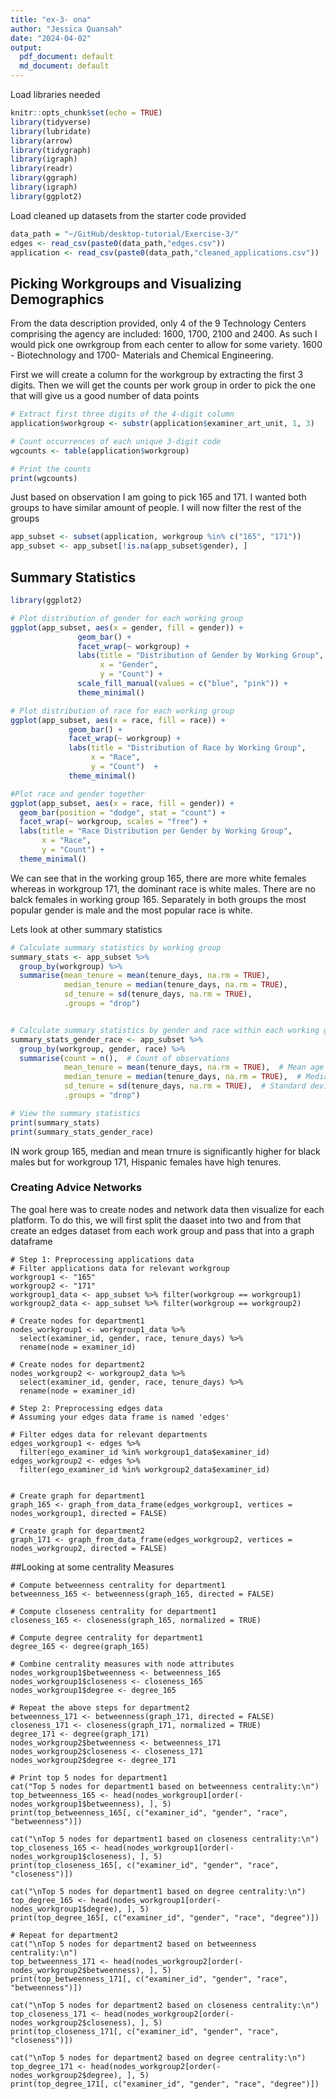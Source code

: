 ---
title: "ex-3- ona"
author: "Jessica Quansah"
date: "2024-04-02"
output:
  pdf_document: default
  md_document: default
---

Load libraries needed

```{r setup, include=FALSE}
knitr::opts_chunk$set(echo = TRUE)
library(tidyverse)
library(lubridate)
library(arrow)
library(tidygraph)
library(igraph)
library(readr)
library(ggraph)
library(igraph)
library(ggplot2)
```

Load cleaned up datasets from the starter code provided

```{r load-data}
data_path = "~/GitHub/desktop-tutorial/Exercise-3/"
edges <- read_csv(paste0(data_path,"edges.csv"))
application <- read_csv(paste0(data_path,"cleaned_applications.csv"))
```

## Picking Workgroups and Visualizing Demographics

From the data description provided, only 4 of the 9 Technology Centers comprising the agency are included: 1600, 1700, 2100 and 2400. As such I would pick one owrkgroup from each center to allow for some variety. 1600 - Biotechnology and 1700- Materials and Chemical Engineering.

First we will create a column for the workgroup by extracting the first 3 digits. Then we will get the counts per work group in order to pick the one that will give us a good number of data points

```{r workgroups}
# Extract first three digits of the 4-digit column
application$workgroup <- substr(application$examiner_art_unit, 1, 3)

# Count occurrences of each unique 3-digit code
wgcounts <- table(application$workgroup)

# Print the counts
print(wgcounts)
```

Just based on observation I am going to pick 165 and 171. I wanted both groups to have similar amount of people. I will now filter the rest of the groups

```{r workgroups1}
app_subset <- subset(application, workgroup %in% c("165", "171"))
app_subset <- app_subset[!is.na(app_subset$gender), ]
```

## Summary Statistics

```{r pressure, echo=FALSE}
library(ggplot2)

# Plot distribution of gender for each working group
ggplot(app_subset, aes(x = gender, fill = gender)) +
               geom_bar() +
               facet_wrap(~ workgroup) +
               labs(title = "Distribution of Gender by Working Group",
                    x = "Gender",
                    y = "Count") +
               scale_fill_manual(values = c("blue", "pink")) +
               theme_minimal()

# Plot distribution of race for each working group
ggplot(app_subset, aes(x = race, fill = race)) +
             geom_bar() +
             facet_wrap(~ workgroup) +
             labs(title = "Distribution of Race by Working Group",
                  x = "Race",
                  y = "Count")  +
             theme_minimal()

#Plot race and gender together
ggplot(app_subset, aes(x = race, fill = gender)) +
  geom_bar(position = "dodge", stat = "count") +
  facet_wrap(~ workgroup, scales = "free") +
  labs(title = "Race Distribution per Gender by Working Group",
       x = "Race",
       y = "Count") +
  theme_minimal()


```
We can see that in the working group 165, there are more white females whereas in workgroup 171, the dominant race is white males. There are no balck females in working group 165. Separately in both groups the most popular gender is male and the most popular race is white.

Lets look at other summary statistics

```{r}

# Calculate summary statistics by working group
summary_stats <- app_subset %>%
  group_by(workgroup) %>%
  summarise(mean_tenure = mean(tenure_days, na.rm = TRUE),
            median_tenure = median(tenure_days, na.rm = TRUE),
            sd_tenure = sd(tenure_days, na.rm = TRUE),
            .groups = "drop")


# Calculate summary statistics by gender and race within each working group
summary_stats_gender_race <- app_subset %>%
  group_by(workgroup, gender, race) %>%
  summarise(count = n(),  # Count of observations
            mean_tenure = mean(tenure_days, na.rm = TRUE),  # Mean age
            median_tenure = median(tenure_days, na.rm = TRUE),  # Median age
            sd_tenure = sd(tenure_days, na.rm = TRUE),  # Standard deviation of age
            .groups = "drop")

# View the summary statistics
print(summary_stats)
print(summary_stats_gender_race)
```
IN work group 165, median and mean trnure is significantly higher for black males but for workgroup 171, Hispanic females have high tenures.

### Creating Advice Networks 

The goal here was to create nodes and network data then visualize for each platform. To do this, we will first split the daaset into two and from that create an edges dataset from each work group and pass that into a graph dataframe

```{}
# Step 1: Preprocessing applications data
# Filter applications data for relevant workgroup
workgroup1 <- "165"
workgroup2 <- "171"
workgroup1_data <- app_subset %>% filter(workgroup == workgroup1)
workgroup2_data <- app_subset %>% filter(workgroup == workgroup2)

# Create nodes for department1
nodes_workgroup1 <- workgroup1_data %>%
  select(examiner_id, gender, race, tenure_days) %>%
  rename(node = examiner_id)

# Create nodes for department2
nodes_workgroup2 <- workgroup2_data %>%
  select(examiner_id, gender, race, tenure_days) %>%
  rename(node = examiner_id)

# Step 2: Preprocessing edges data
# Assuming your edges data frame is named 'edges'

# Filter edges data for relevant departments
edges_workgroup1 <- edges %>%
  filter(ego_examiner_id %in% workgroup1_data$examiner_id)
edges_workgroup2 <- edges %>%
  filter(ego_examiner_id %in% workgroup2_data$examiner_id)


# Create graph for department1
graph_165 <- graph_from_data_frame(edges_workgroup1, vertices = nodes_workgroup1, directed = FALSE)

# Create graph for department2
graph_171 <- graph_from_data_frame(edges_workgroup2, vertices = nodes_workgroup2, directed = FALSE)
```

##Looking at some centrality Measures

```{}
# Compute betweenness centrality for department1
betweenness_165 <- betweenness(graph_165, directed = FALSE)

# Compute closeness centrality for department1
closeness_165 <- closeness(graph_165, normalized = TRUE)

# Compute degree centrality for department1
degree_165 <- degree(graph_165)

# Combine centrality measures with node attributes
nodes_workgroup1$betweenness <- betweenness_165
nodes_workgroup1$closeness <- closeness_165
nodes_workgroup1$degree <- degree_165

# Repeat the above steps for department2
betweenness_171 <- betweenness(graph_171, directed = FALSE)
closeness_171 <- closeness(graph_171, normalized = TRUE)
degree_171 <- degree(graph_171)
nodes_workgroup2$betweenness <- betweenness_171
nodes_workgroup2$closeness <- closeness_171
nodes_workgroup2$degree <- degree_171

# Print top 5 nodes for department1
cat("Top 5 nodes for department1 based on betweenness centrality:\n")
top_betweenness_165 <- head(nodes_workgroup1[order(-nodes_workgroup1$betweenness), ], 5)
print(top_betweenness_165[, c("examiner_id", "gender", "race", "betweenness")])

cat("\nTop 5 nodes for department1 based on closeness centrality:\n")
top_closeness_165 <- head(nodes_workgroup1[order(-nodes_workgroup1$closeness), ], 5)
print(top_closeness_165[, c("examiner_id", "gender", "race", "closeness")])

cat("\nTop 5 nodes for department1 based on degree centrality:\n")
top_degree_165 <- head(nodes_workgroup1[order(-nodes_workgroup1$degree), ], 5)
print(top_degree_165[, c("examiner_id", "gender", "race", "degree")])

# Repeat for department2
cat("\nTop 5 nodes for department2 based on betweenness centrality:\n")
top_betweenness_171 <- head(nodes_workgroup2[order(-nodes_workgroup2$betweenness), ], 5)
print(top_betweenness_171[, c("examiner_id", "gender", "race", "betweenness")])

cat("\nTop 5 nodes for department2 based on closeness centrality:\n")
top_closeness_171 <- head(nodes_workgroup2[order(-nodes_workgroup2$closeness), ], 5)
print(top_closeness_171[, c("examiner_id", "gender", "race", "closeness")])

cat("\nTop 5 nodes for department2 based on degree centrality:\n")
top_degree_171 <- head(nodes_workgroup2[order(-nodes_workgroup2$degree), ], 5)
print(top_degree_171[, c("examiner_id", "gender", "race", "degree")])

```
